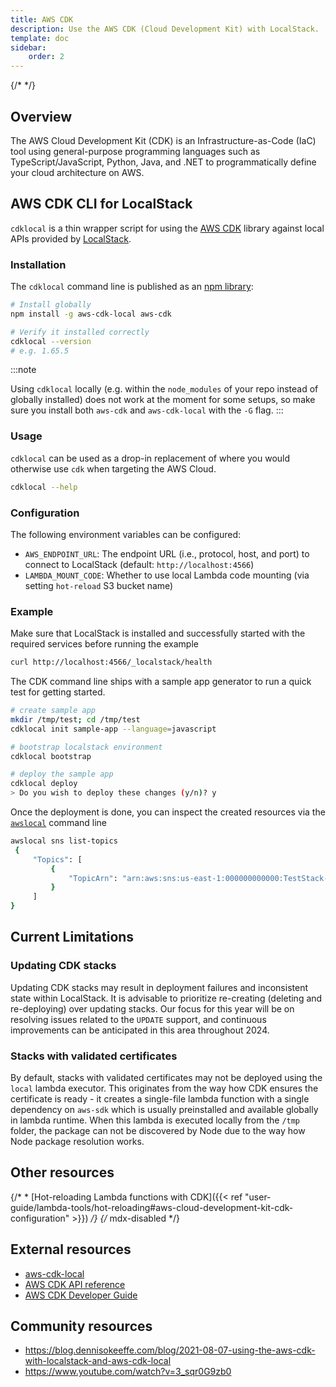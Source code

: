 ```yaml
---
title: AWS CDK
description: Use the AWS CDK (Cloud Development Kit) with LocalStack.
template: doc
sidebar:
    order: 2
---
```


{/*<!-- ![AWS CDK](aws-cdk-logo.svg) --> */}

## Overview

The AWS Cloud Development Kit (CDK) is an Infrastructure-as-Code (IaC) tool using general-purpose programming languages such as TypeScript/JavaScript, Python, Java, and .NET to programmatically define your cloud architecture on AWS.

## AWS CDK CLI for LocalStack

`cdklocal` is a thin wrapper script for using the [AWS CDK](https://github.com/aws/aws-cdk) library against local APIs provided by [LocalStack](https://github.com/localstack/localstack).

### Installation

The `cdklocal` command line is published as an [npm library](https://www.npmjs.com/package/aws-cdk-local):

```bash
# Install globally
npm install -g aws-cdk-local aws-cdk

# Verify it installed correctly
cdklocal --version
# e.g. 1.65.5
```

:::note

Using `cdklocal` locally (e.g. within the `node_modules` of your repo instead of globally installed) does not work at the moment for some setups, so make sure you install both `aws-cdk` and `aws-cdk-local` with the `-G` flag.
:::

### Usage

`cdklocal` can be used as a drop-in replacement of where you would otherwise use `cdk` when targeting the AWS Cloud.

```bash
cdklocal --help
```

### Configuration

The following environment variables can be configured:

* `AWS_ENDPOINT_URL`: The endpoint URL (i.e., protocol, host, and port) to connect to LocalStack (default: `http://localhost:4566`)
* `LAMBDA_MOUNT_CODE`: Whether to use local Lambda code mounting (via setting `hot-reload` S3 bucket name)

### Example

Make sure that LocalStack is installed and successfully started with the required services before running the example

```bash
curl http://localhost:4566/_localstack/health
```

The CDK command line ships with a sample app generator to run a quick test for getting started.

```bash
# create sample app
mkdir /tmp/test; cd /tmp/test
cdklocal init sample-app --language=javascript

# bootstrap localstack environment
cdklocal bootstrap

# deploy the sample app
cdklocal deploy
> Do you wish to deploy these changes (y/n)? y
```

Once the deployment is done, you can inspect the created resources via the [`awslocal`](https://github.com/localstack/awscli-local) command line

```bash
awslocal sns list-topics
 {
     "Topics": [
         {
             "TopicArn": "arn:aws:sns:us-east-1:000000000000:TestStack-TestTopic339EC197-79F43WWCCS4Z"
         }
     ]
}
```

## Current Limitations

### Updating CDK stacks

Updating CDK stacks may result in deployment failures and inconsistent state within LocalStack.
It is advisable to prioritize re-creating (deleting and re-deploying) over updating stacks.
Our focus for this year will be on resolving issues related to the `UPDATE` support, and continuous improvements can be anticipated in this area throughout 2024.

### Stacks with validated certificates

By default, stacks with validated certificates may not be deployed using the `local` lambda executor.
This originates from the way how CDK ensures the certificate is ready - it creates a single-file lambda function with a single dependency on `aws-sdk` which is usually preinstalled and available globally in lambda runtime.
When this lambda is executed locally from the `/tmp` folder, the package can not be discovered by Node due to the way how Node package resolution works.

## Other resources

{/* * [Hot-reloading Lambda functions with CDK]({{< ref "user-guide/lambda-tools/hot-reloading#aws-cloud-development-kit-cdk-configuration" >}}) */} {/* mdx-disabled */}

## External resources

* [aws-cdk-local](https://github.com/localstack/aws-cdk-local)
* [AWS CDK API reference](https://docs.aws.amazon.com/cdk/api/latest/docs/aws-construct-library.html)
* [AWS CDK Developer Guide](https://docs.aws.amazon.com/cdk/latest/guide/home.html)

## Community resources

* https://blog.dennisokeeffe.com/blog/2021-08-07-using-the-aws-cdk-with-localstack-and-aws-cdk-local
* https://www.youtube.com/watch?v=3_sqr0G9zb0